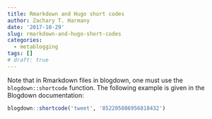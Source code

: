 ```yaml
---
title: Rmarkdown and Hugo short codes
author: Zachary T. Harmany
date: '2017-10-29'
slug: rmarkdown-and-hugo-short-codes
categories:
  - metablogging
tags: []
# draft: true
---
```


Note that in Rmarkdown files in blogdown, one must use the `blogdown::shortcode` function. The following example is given in the Blogdown documentation:

```r
blogdown::shortcode('tweet', '852205086956818432')
```